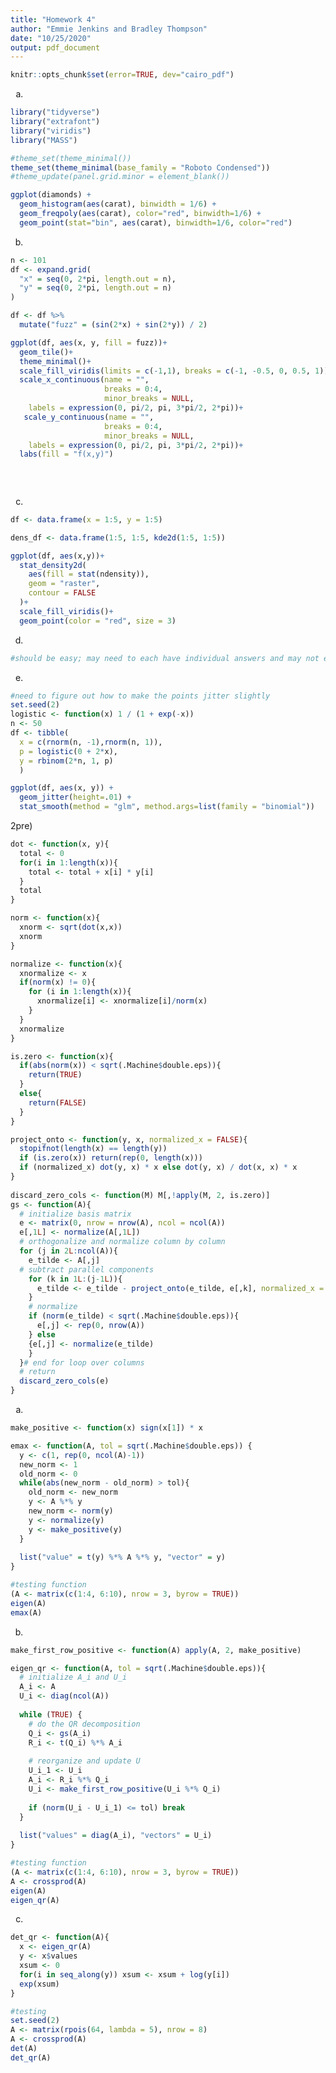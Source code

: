 ```yaml
---
title: "Homework 4"
author: "Emmie Jenkins and Bradley Thompson"
date: "10/25/2020"
output: pdf_document
---
```


```r
knitr::opts_chunk$set(error=TRUE, dev="cairo_pdf")
```


a)
```r
library("tidyverse")
library("extrafont")
library("viridis")
library("MASS")

#theme_set(theme_minimal())
theme_set(theme_minimal(base_family = "Roboto Condensed"))
#theme_update(panel.grid.minor = element_blank())

ggplot(diamonds) +
  geom_histogram(aes(carat), binwidth = 1/6) +
  geom_freqpoly(aes(carat), color="red", binwidth=1/6) +
  geom_point(stat="bin", aes(carat), binwidth=1/6, color="red")
```

b)
```r
n <- 101
df <- expand.grid(
  "x" = seq(0, 2*pi, length.out = n), 
  "y" = seq(0, 2*pi, length.out = n)
)

df <- df %>% 
  mutate("fuzz" = (sin(2*x) + sin(2*y)) / 2)

ggplot(df, aes(x, y, fill = fuzz))+
  geom_tile()+
  theme_minimal()+
  scale_fill_viridis(limits = c(-1,1), breaks = c(-1, -0.5, 0, 0.5, 1))+
  scale_x_continuous(name = "",
                     breaks = 0:4,
                     minor_breaks = NULL,
    labels = expression(0, pi/2, pi, 3*pi/2, 2*pi))+
   scale_y_continuous(name = "",
                     breaks = 0:4,
                     minor_breaks = NULL,
    labels = expression(0, pi/2, pi, 3*pi/2, 2*pi))+
  labs(fill = "f(x,y)")
  
   
  
```


c)
```r
df <- data.frame(x = 1:5, y = 1:5)

dens_df <- data.frame(1:5, 1:5, kde2d(1:5, 1:5)) 

ggplot(df, aes(x,y))+
  stat_density2d( 
    aes(fill = stat(ndensity)),
    geom = "raster", 
    contour = FALSE
  )+
  scale_fill_viridis()+
  geom_point(color = "red", size = 3)

```


d)
```r
#should be easy; may need to each have individual answers and may not even need any code
```

e)
```r

#need to figure out how to make the points jitter slightly 
set.seed(2)
logistic <- function(x) 1 / (1 + exp(-x))
n <- 50
df <- tibble(
  x = c(rnorm(n, -1),rnorm(n, 1)),
  p = logistic(0 + 2*x),
  y = rbinom(2*n, 1, p)
  )

ggplot(df, aes(x, y)) +
  geom_jitter(height=.01) + 
  stat_smooth(method = "glm", method.args=list(family = "binomial"))
```


2pre)
```r
dot <- function(x, y){
  total <- 0
  for(i in 1:length(x)){
    total <- total + x[i] * y[i]
  }
  total
}

norm <- function(x){
  xnorm <- sqrt(dot(x,x))
  xnorm
}

normalize <- function(x){
  xnormalize <- x
  if(norm(x) != 0){
    for (i in 1:length(x)){
      xnormalize[i] <- xnormalize[i]/norm(x)
    }
  }
  xnormalize
}

is.zero <- function(x){
  if(abs(norm(x)) < sqrt(.Machine$double.eps)){
    return(TRUE)
  }
  else{
    return(FALSE)
  }
}

project_onto <- function(y, x, normalized_x = FALSE){
  stopifnot(length(x) == length(y))
  if (is.zero(x)) return(rep(0, length(x)))
  if (normalized_x) dot(y, x) * x else dot(y, x) / dot(x, x) * x
}
  
discard_zero_cols <- function(M) M[,!apply(M, 2, is.zero)]
gs <- function(A){
  # initialize basis matrix
  e <- matrix(0, nrow = nrow(A), ncol = ncol(A))
  e[,1L] <- normalize(A[,1L])
  # orthogonalize and normalize column by column
  for (j in 2L:ncol(A)){
    e_tilde <- A[,j]
  # subtract parallel components
    for (k in 1L:(j-1L)){
      e_tilde <- e_tilde - project_onto(e_tilde, e[,k], normalized_x = TRUE)
    }
    # normalize
    if (norm(e_tilde) < sqrt(.Machine$double.eps)){
      e[,j] <- rep(0, nrow(A))
    } else
    {e[,j] <- normalize(e_tilde)
    }
  }# end for loop over columns
  # return
  discard_zero_cols(e)
}

```

a)
```r
make_positive <- function(x) sign(x[1]) * x

emax <- function(A, tol = sqrt(.Machine$double.eps)) {
  y <- c(1, rep(0, ncol(A)-1))
  new_norm <- 1
  old_norm <- 0
  while(abs(new_norm - old_norm) > tol){
    old_norm <- new_norm
    y <- A %*% y
    new_norm <- norm(y)
    y <- normalize(y)
    y <- make_positive(y)
  }
  
  list("value" = t(y) %*% A %*% y, "vector" = y)
}

#testing function
(A <- matrix(c(1:4, 6:10), nrow = 3, byrow = TRUE))
eigen(A)
emax(A)
```

b)
```r
make_first_row_positive <- function(A) apply(A, 2, make_positive)

eigen_qr <- function(A, tol = sqrt(.Machine$double.eps)){
  # initialize A_i and U_i
  A_i <- A
  U_i <- diag(ncol(A))
  
  while (TRUE) {
    # do the QR decomposition
    Q_i <- gs(A_i)
    R_i <- t(Q_i) %*% A_i
    
    # reorganize and update U
    U_i_1 <- U_i
    A_i <- R_i %*% Q_i
    U_i <- make_first_row_positive(U_i %*% Q_i)
  
    if (norm(U_i - U_i_1) <= tol) break
  }
  
  list("values" = diag(A_i), "vectors" = U_i)
}

#testing function
(A <- matrix(c(1:4, 6:10), nrow = 3, byrow = TRUE))
A <- crossprod(A)
eigen(A)
eigen_qr(A)
```

c)
```r
det_qr <- function(A){
  x <- eigen_qr(A)
  y <- x$values
  xsum <- 0
  for(i in seq_along(y)) xsum <- xsum + log(y[i])
  exp(xsum)
}

#testing
set.seed(2)
A <- matrix(rpois(64, lambda = 5), nrow = 8)
A <- crossprod(A)
det(A)
det_qr(A)
```




